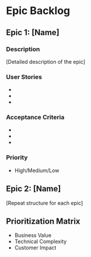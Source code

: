 # Epic Backlog

## Epic 1: [Name]
### Description
[Detailed description of the epic]

### User Stories
- 
- 
- 

### Acceptance Criteria
- 
- 
- 

### Priority
- High/Medium/Low

## Epic 2: [Name]
[Repeat structure for each epic]

## Prioritization Matrix
- Business Value
- Technical Complexity
- Customer Impact
